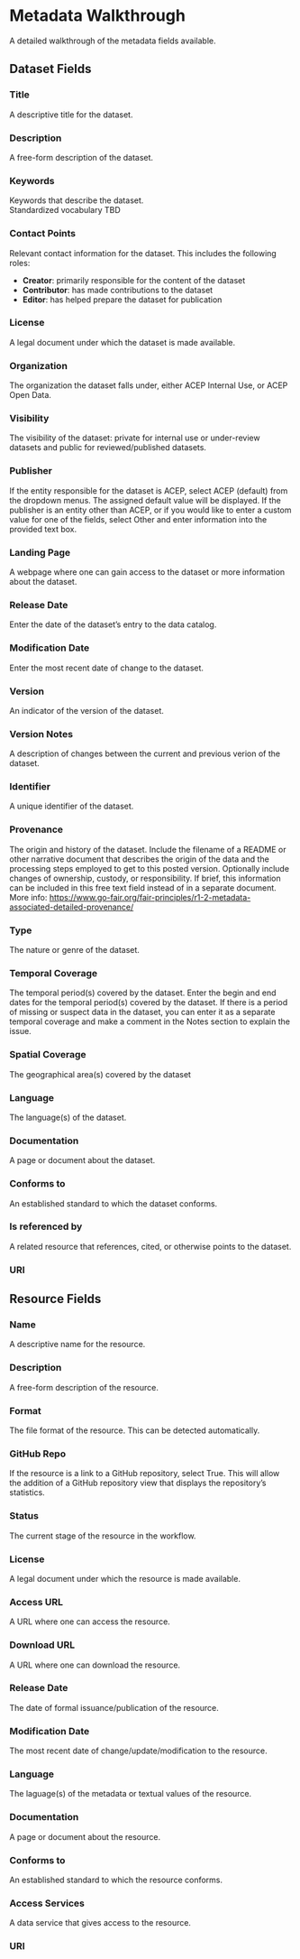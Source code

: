 # Metadata Walkthrough {.unnumbered}
A detailed walkthrough of the metadata fields available.

## Dataset Fields
### Title
A descriptive title for the dataset.

### Description
A free-form description of the dataset.

### Keywords
Keywords that describe the dataset.  
Standardized vocabulary TBD

### Contact Points
Relevant contact information for the dataset. This includes the following roles:  

- __Creator__: primarily responsible for the content of the dataset  
- __Contributor__: has made contributions to the dataset  
- __Editor__: has helped prepare the dataset for publication

### License
A legal document under which the dataset is made available.

### Organization
The organization the dataset falls under, either ACEP Internal Use, or ACEP Open Data.

### Visibility
The visibility of the dataset: private for internal use or under-review datasets and public for reviewed/published datasets.

### Publisher
If the entity responsible for the dataset is ACEP, select ACEP (default) from the dropdown menus. The assigned default value will be displayed. If the publisher is an entity other than ACEP, or if you would like to enter a custom value for one of the fields, select Other and enter information into the provided text box.

### Landing Page
A webpage where one can gain access to the dataset or more information about the dataset.

### Release Date
Enter the date of the dataset's entry to the data catalog.

### Modification Date
Enter the most recent date of change to the dataset.

### Version
An indicator of the version of the dataset.

### Version Notes
A description of changes between the current and previous verion of the dataset.

### Identifier
A unique identifier of the dataset.

### Provenance
The origin and history of the dataset. 
Include the filename of a README or other narrative document that describes the origin of the data and the processing steps employed to get to this posted version. Optionally include changes of ownership, custody, or responsibility. If brief, this information can be included in this free text field instead of in a separate document.  
More info: [https://www.go-fair.org/fair-principles/r1-2-metadata-associated-detailed-provenance/](https://www.go-fair.org/fair-principles/r1-2-metadata-associated-detailed-provenance/)  

### Type
The nature or genre of the dataset.

### Temporal Coverage
The temporal period(s) covered by the dataset.
Enter the begin and end dates for the temporal period(s) covered by the dataset. If there is a period of missing or suspect data in the dataset, you can enter it as a separate temporal coverage and make a comment in the Notes section to explain the issue.

### Spatial Coverage
The geographical area(s) covered by the dataset

### Language
The language(s) of the dataset.

### Documentation
A page or document about the dataset. 

### Conforms to
An established standard to which the dataset conforms.

### Is referenced by
A related resource that references, cited, or otherwise points to the dataset.

### URI

## Resource Fields
### Name
A descriptive name for the resource.

### Description
A free-form description of the resource.

### Format
The file format of the resource. This can be detected automatically.

### GitHub Repo
If the resource is a link to a GitHub repository, select True. This will allow the addition of a GitHub repository view that displays the repository's statistics.

### Status
The current stage of the resource in the workflow.

### License
A legal document under which the resource is made available.

### Access URL 
A URL where one can access the resource.

### Download URL 
A URL where one can download the resource.

### Release Date
The date of formal issuance/publication of the resource.

### Modification Date
The most recent date of change/update/modification to the resource.

### Language
The laguage(s) of the metadata or textual values of the resource. 

### Documentation
A page or document about the resource. 

### Conforms to
An established standard to which the resource conforms. 

### Access Services
A data service that gives access to the resource.

### URI